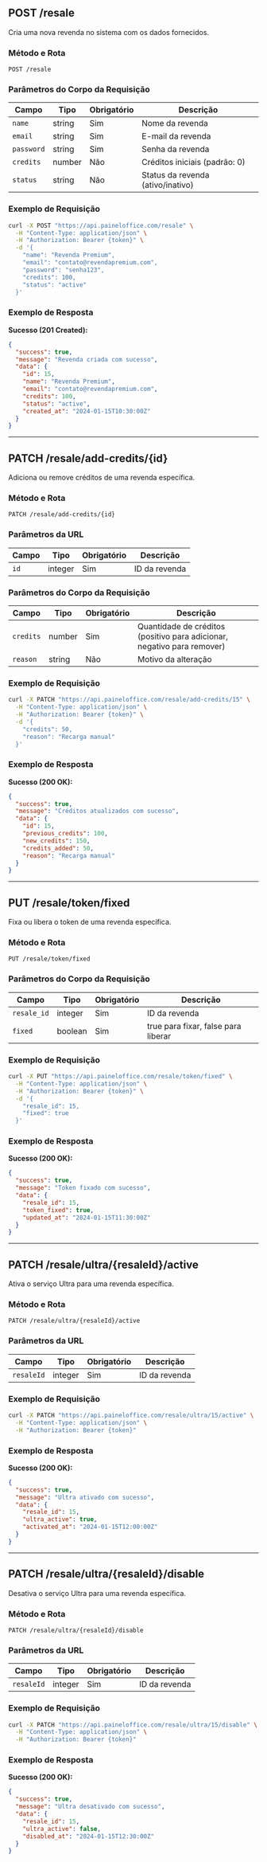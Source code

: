 


## POST /resale

Cria uma nova revenda no sistema com os dados fornecidos.

### Método e Rota
```
POST /resale
```

### Parâmetros do Corpo da Requisição

| Campo | Tipo | Obrigatório | Descrição |
|-------|------|-------------|-----------|
| `name` | string | Sim | Nome da revenda |
| `email` | string | Sim | E-mail da revenda |
| `password` | string | Sim | Senha da revenda |
| `credits` | number | Não | Créditos iniciais (padrão: 0) |
| `status` | string | Não | Status da revenda (ativo/inativo) |

### Exemplo de Requisição

```bash
curl -X POST "https://api.paineloffice.com/resale" \
  -H "Content-Type: application/json" \
  -H "Authorization: Bearer {token}" \
  -d '{
    "name": "Revenda Premium",
    "email": "contato@revendapremium.com",
    "password": "senha123",
    "credits": 100,
    "status": "active"
  }'
```

### Exemplo de Resposta

**Sucesso (201 Created):**
```json
{
  "success": true,
  "message": "Revenda criada com sucesso",
  "data": {
    "id": 15,
    "name": "Revenda Premium",
    "email": "contato@revendapremium.com",
    "credits": 100,
    "status": "active",
    "created_at": "2024-01-15T10:30:00Z"
  }
}
```

---

## PATCH /resale/add-credits/{id}

Adiciona ou remove créditos de uma revenda específica.

### Método e Rota
```
PATCH /resale/add-credits/{id}
```

### Parâmetros da URL

| Campo | Tipo | Obrigatório | Descrição |
|-------|------|-------------|-----------|
| `id` | integer | Sim | ID da revenda |

### Parâmetros do Corpo da Requisição

| Campo | Tipo | Obrigatório | Descrição |
|-------|------|-------------|-----------|
| `credits` | number | Sim | Quantidade de créditos (positivo para adicionar, negativo para remover) |
| `reason` | string | Não | Motivo da alteração |

### Exemplo de Requisição

```bash
curl -X PATCH "https://api.paineloffice.com/resale/add-credits/15" \
  -H "Content-Type: application/json" \
  -H "Authorization: Bearer {token}" \
  -d '{
    "credits": 50,
    "reason": "Recarga manual"
  }'
```

### Exemplo de Resposta

**Sucesso (200 OK):**
```json
{
  "success": true,
  "message": "Créditos atualizados com sucesso",
  "data": {
    "id": 15,
    "previous_credits": 100,
    "new_credits": 150,
    "credits_added": 50,
    "reason": "Recarga manual"
  }
}
```

---

## PUT /resale/token/fixed

Fixa ou libera o token de uma revenda específica.

### Método e Rota
```
PUT /resale/token/fixed
```

### Parâmetros do Corpo da Requisição

| Campo | Tipo | Obrigatório | Descrição |
|-------|------|-------------|-----------|
| `resale_id` | integer | Sim | ID da revenda |
| `fixed` | boolean | Sim | true para fixar, false para liberar |

### Exemplo de Requisição

```bash
curl -X PUT "https://api.paineloffice.com/resale/token/fixed" \
  -H "Content-Type: application/json" \
  -H "Authorization: Bearer {token}" \
  -d '{
    "resale_id": 15,
    "fixed": true
  }'
```

### Exemplo de Resposta

**Sucesso (200 OK):**
```json
{
  "success": true,
  "message": "Token fixado com sucesso",
  "data": {
    "resale_id": 15,
    "token_fixed": true,
    "updated_at": "2024-01-15T11:30:00Z"
  }
}
```

---

## PATCH /resale/ultra/{resaleId}/active

Ativa o serviço Ultra para uma revenda específica.

### Método e Rota
```
PATCH /resale/ultra/{resaleId}/active
```

### Parâmetros da URL

| Campo | Tipo | Obrigatório | Descrição |
|-------|------|-------------|-----------|
| `resaleId` | integer | Sim | ID da revenda |

### Exemplo de Requisição

```bash
curl -X PATCH "https://api.paineloffice.com/resale/ultra/15/active" \
  -H "Content-Type: application/json" \
  -H "Authorization: Bearer {token}"
```

### Exemplo de Resposta

**Sucesso (200 OK):**
```json
{
  "success": true,
  "message": "Ultra ativado com sucesso",
  "data": {
    "resale_id": 15,
    "ultra_active": true,
    "activated_at": "2024-01-15T12:00:00Z"
  }
}
```

---

## PATCH /resale/ultra/{resaleId}/disable

Desativa o serviço Ultra para uma revenda específica.

### Método e Rota
```
PATCH /resale/ultra/{resaleId}/disable
```

### Parâmetros da URL

| Campo | Tipo | Obrigatório | Descrição |
|-------|------|-------------|-----------|
| `resaleId` | integer | Sim | ID da revenda |

### Exemplo de Requisição

```bash
curl -X PATCH "https://api.paineloffice.com/resale/ultra/15/disable" \
  -H "Content-Type: application/json" \
  -H "Authorization: Bearer {token}"
```

### Exemplo de Resposta

**Sucesso (200 OK):**
```json
{
  "success": true,
  "message": "Ultra desativado com sucesso",
  "data": {
    "resale_id": 15,
    "ultra_active": false,
    "disabled_at": "2024-01-15T12:30:00Z"
  }
}
```